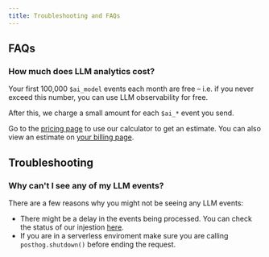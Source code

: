 ```yaml
---
title: Troubleshooting and FAQs
---
```



## FAQs

### How much does LLM analytics cost?

Your first 100,000 `$ai_model` events each month are free – i.e. if you never exceed this number, you can use LLM observability for free.

After this, we charge a small amount for each `$ai_*` event you send.

Go to the [pricing page](/pricing) to use our calculator to get an estimate. You can also view an estimate on [your billing page](https://us.posthog.com/organization/billing).

## Troubleshooting

### Why can't I see any of my LLM events?

There are a few reasons why you might not be seeing any LLM events:

- There might be a delay in the events being processed. You can check the status of our injestion [here](https://status.posthog.com/).
- If you are in a serverless enviroment make sure you are calling `posthog.shutdown()` before ending the request.